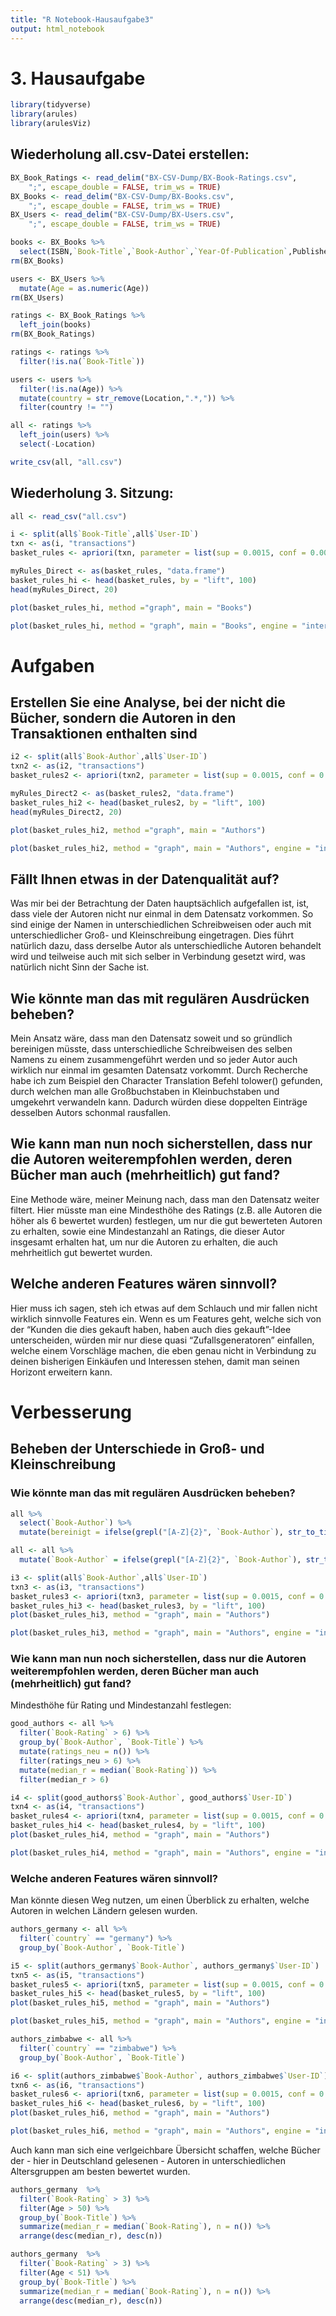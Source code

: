 ```yaml
---
title: "R Notebook-Hausaufgabe3"
output: html_notebook
---
```



# 3. Hausaufgabe #

```r
library(tidyverse)
library(arules)
library(arulesViz)
```
## Wiederholung all.csv-Datei erstellen: ##

```r
BX_Book_Ratings <- read_delim("BX-CSV-Dump/BX-Book-Ratings.csv", 
    ";", escape_double = FALSE, trim_ws = TRUE)
BX_Books <- read_delim("BX-CSV-Dump/BX-Books.csv", 
    ";", escape_double = FALSE, trim_ws = TRUE)
BX_Users <- read_delim("BX-CSV-Dump/BX-Users.csv", 
    ";", escape_double = FALSE, trim_ws = TRUE)
```

```r
books <- BX_Books %>%
  select(ISBN,`Book-Title`,`Book-Author`,`Year-Of-Publication`,Publisher)
rm(BX_Books)
```

```r
users <- BX_Users %>%
  mutate(Age = as.numeric(Age))
rm(BX_Users)
```

```r
ratings <- BX_Book_Ratings %>%
  left_join(books)
rm(BX_Book_Ratings)
```

```r
ratings <- ratings %>%
  filter(!is.na(`Book-Title`))
```

```r
users <- users %>%
  filter(!is.na(Age)) %>%
  mutate(country = str_remove(Location,".*,")) %>%
  filter(country != "")
```

```r
all <- ratings %>%
  left_join(users) %>%
  select(-Location)
```

```r
write_csv(all, "all.csv")
```

## Wiederholung 3. Sitzung: ##

```r
all <- read_csv("all.csv")
```


```r
i <- split(all$`Book-Title`,all$`User-ID`)
txn <- as(i, "transactions")
basket_rules <- apriori(txn, parameter = list(sup = 0.0015, conf = 0.001, minlen = 2, target = "rules"))
```


```r
myRules_Direct <- as(basket_rules, "data.frame")
basket_rules_hi <- head(basket_rules, by = "lift", 100)
head(myRules_Direct, 20)
```

```r
plot(basket_rules_hi, method ="graph", main = "Books")
```

```r
plot(basket_rules_hi, method = "graph", main = "Books", engine = "interactive")
```


# Aufgaben #

## Erstellen Sie eine Analyse, bei der nicht die Bücher, sondern die Autoren in den Transaktionen enthalten sind ##


```r
i2 <- split(all$`Book-Author`,all$`User-ID`)
txn2 <- as(i2, "transactions")
basket_rules2 <- apriori(txn2, parameter = list(sup = 0.0015, conf = 0.001, minlen = 2, target = "rules"))
```

```r
myRules_Direct2 <- as(basket_rules2, "data.frame")
basket_rules_hi2 <- head(basket_rules2, by = "lift", 100)
head(myRules_Direct2, 20)
```

```r
plot(basket_rules_hi2, method ="graph", main = "Authors")
```


```r
plot(basket_rules_hi2, method = "graph", main = "Authors", engine = "interactive")
```

## Fällt Ihnen etwas in der Datenqualität auf? ##

Was mir bei der Betrachtung der Daten hauptsächlich aufgefallen ist, ist, dass viele der Autoren nicht nur einmal in dem Datensatz vorkommen. So sind einige der Namen in unterschiedlichen Schreibweisen oder auch mit unterschiedlicher Groß- und Kleinschreibung eingetragen. Dies führt natürlich dazu, dass derselbe Autor als unterschiedliche Autoren behandelt wird und teilweise auch mit sich selber in Verbindung gesetzt wird, was natürlich nicht Sinn der Sache ist.

## Wie könnte man das mit regulären Ausdrücken beheben? ##

Mein Ansatz wäre, dass man den Datensatz soweit und so gründlich bereinigen müsste, dass unterschiedliche Schreibweisen des selben Namens zu einem zusammengeführt werden und so jeder Autor auch wirklich nur einmal im gesamten Datensatz vorkommt. Durch Recherche habe ich zum Beispiel den Character Translation Befehl tolower() gefunden, durch welchen man alle Großbuchstaben in Kleinbuchstaben und umgekehrt verwandeln kann. Dadurch würden diese doppelten Einträge desselben Autors schonmal rausfallen.

## Wie kann man nun noch sicherstellen, dass nur die Autoren weiterempfohlen werden, deren Bücher man auch (mehrheitlich) gut fand? ##

Eine Methode wäre, meiner Meinung nach, dass man den Datensatz weiter filtert. Hier müsste man eine Mindesthöhe des Ratings (z.B. alle Autoren die höher als 6 bewertet wurden) festlegen, um nur die gut bewerteten Autoren zu erhalten, sowie eine Mindestanzahl an Ratings, die dieser Autor insgesamt erhalten hat, um nur die Autoren zu erhalten, die auch mehrheitlich gut bewertet wurden.

## Welche anderen Features wären sinnvoll? ##

Hier muss ich sagen, steh ich etwas auf dem Schlauch und mir fallen nicht wirklich sinnvolle Features ein. Wenn es um Features geht, welche sich von der "Kunden die dies gekauft haben, haben auch dies gekauft"-Idee unterscheiden, würden mir nur diese quasi "Zufallsgeneratoren" einfallen, welche einem Vorschläge machen, die eben genau nicht in Verbindung zu deinen bisherigen Einkäufen und Interessen stehen, damit man seinen Horizont erweitern kann.



# Verbesserung #

## Beheben der Unterschiede in Groß- und Kleinschreibung ##

### Wie könnte man das mit regulären Ausdrücken beheben? ###

```r
all %>%
  select(`Book-Author`) %>%
  mutate(bereinigt = ifelse(grepl("[A-Z]{2}", `Book-Author`), str_to_title(`Book-Author`),`Book-Author`))
```

```r
all <- all %>%
  mutate(`Book-Author` = ifelse(grepl("[A-Z]{2}", `Book-Author`), str_to_title(`Book-Author`), `Book-Author`))
```

```r
i3 <- split(all$`Book-Author`,all$`User-ID`)
txn3 <- as(i3, "transactions")
basket_rules3 <- apriori(txn3, parameter = list(sup = 0.0015, conf = 0.001, minlen = 2, target = "rules"))
basket_rules_hi3 <- head(basket_rules3, by = "lift", 100)
plot(basket_rules_hi3, method = "graph", main = "Authors")

```
```r
plot(basket_rules_hi3, method = "graph", main = "Authors", engine = "interactive")
```



### Wie kann man nun noch sicherstellen, dass nur die Autoren weiterempfohlen werden, deren Bücher man auch (mehrheitlich) gut fand? ###


Mindesthöhe für Rating und Mindestanzahl festlegen:

```r
good_authors <- all %>%
  filter(`Book-Rating` > 6) %>%
  group_by(`Book-Author`, `Book-Title`) %>%
  mutate(ratings_neu = n()) %>%
  filter(ratings_neu > 6) %>%
  mutate(median_r = median(`Book-Rating`)) %>%
  filter(median_r > 6)
```

```r
i4 <- split(good_authors$`Book-Author`, good_authors$`User-ID`)
txn4 <- as(i4, "transactions")
basket_rules4 <- apriori(txn4, parameter = list(sup = 0.0015, conf = 0.001, minlen = 2, target = "rules"))
basket_rules_hi4 <- head(basket_rules4, by = "lift", 100)
plot(basket_rules_hi4, method = "graph", main = "Authors")
```

```r
plot(basket_rules_hi4, method = "graph", main = "Authors", engine = "interactive")
```

### Welche anderen Features wären sinnvoll? ###

Man könnte diesen Weg nutzen, um einen Überblick zu erhalten, welche Autoren in welchen Ländern gelesen wurden.

```r
authors_germany <- all %>%
  filter(`country` == "germany") %>%
  group_by(`Book-Author`, `Book-Title`)
```

```r
i5 <- split(authors_germany$`Book-Author`, authors_germany$`User-ID`)
txn5 <- as(i5, "transactions")
basket_rules5 <- apriori(txn5, parameter = list(sup = 0.0015, conf = 0.001, minlen = 2, target = "rules"))
basket_rules_hi5 <- head(basket_rules5, by = "lift", 100)
plot(basket_rules_hi5, method = "graph", main = "Authors")
```

```r
plot(basket_rules_hi5, method = "graph", main = "Authors", engine = "interactive")
```


```r
authors_zimbabwe <- all %>%
  filter(`country` == "zimbabwe") %>%
  group_by(`Book-Author`, `Book-Title`)
```

```r
i6 <- split(authors_zimbabwe$`Book-Author`, authors_zimbabwe$`User-ID`)
txn6 <- as(i6, "transactions")
basket_rules6 <- apriori(txn6, parameter = list(sup = 0.0015, conf = 0.001, minlen = 2, target = "rules"))
basket_rules_hi6 <- head(basket_rules6, by = "lift", 100)
plot(basket_rules_hi6, method = "graph", main = "Authors")
```
```r
plot(basket_rules_hi6, method = "graph", main = "Authors", engine = "interactive")
```


Auch kann man sich eine verlgeichbare Übersicht schaffen, welche Bücher der - hier in Deutschland gelesenen - Autoren in unterschiedlichen Altersgruppen am besten bewertet wurden.

```r
authors_germany  %>%
  filter(`Book-Rating` > 3) %>%
  filter(Age > 50) %>%
  group_by(`Book-Title`) %>%
  summarize(median_r = median(`Book-Rating`), n = n()) %>%
  arrange(desc(median_r), desc(n))
```
```r
authors_germany  %>%
  filter(`Book-Rating` > 3) %>%
  filter(Age < 51) %>%
  group_by(`Book-Title`) %>%
  summarize(median_r = median(`Book-Rating`), n = n()) %>%
  arrange(desc(median_r), desc(n))
```
